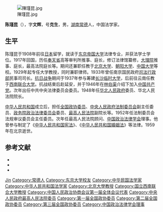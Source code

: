 {{Otheruses|other=名为陈文辉的其他人物|陈文辉}}
[[File:陳瑾昆.jpg|thumb]]

'''陈瑾昆'''（{{bd|1887年||1959年|5月|catIdx=Chen陈}}），字'''文辉'''，号'''克生'''，男，[[湖南|湖南]][[常德|常德]]人，中国法学家。

== 生平 ==
陈瑾昆于1908年前往[[日本|日本]]留学，就读于[[东京帝国大学|东京帝国大学]]法律专业，并获法学士学位。1917年回国，历任[[奉天省|奉天省]]高等审判所推事、庭长，修订法律馆纂修，[[大理院|大理院]]推事、庭长，最高法院庭长等。期间还兼职任教于[[北京大学|北京大学]]、[[朝阳大学|朝阳大学]]、[[中国大学|中国大学]]等校。1929年起专任大学教授，同时兼职律师。1933年曾任南京国民政府[[司法行政部|司法行政部]]民事司司长。[[抗日战争|抗日战争]]期间于1937年参与筹建[[长沙临时大学|长沙临时大学]]，后前往云南任教于[[西南联合大学|西南联合大学]]。抗战结束后赴延安，并于1946年在[[林伯渠|林伯渠]]介绍下加入[[中国共产党|中国共产党]]。次年出任中共中央法律委员会委员。1948年任[[华北人民政府|华北人民政府]]委员、华北人民法院院长。

[[中华人民共和国|中华人民共和国]]成立后，担任[[全国政协委员|全国政协委员]]、[[中央人民政府法制委员会|中央人民政府法制委员会]]副主任委员、[[政务院政治法律委员会|政务院政治法律委员会]]委员、[[中华人民共和国最高人民法院|最高人民法院]]副院长等。1952年任法制委员会法规审议委员会主任委员。次年任最高人民法院顾问、[[中国政治法律学会|中国政治法律学会]]理事。他曾参与制定了《[[中华人民共和国宪法|中华人民共和国宪法]]》、《[[中华人民共和国婚姻法|中华人民共和国婚姻法]]》等法律。1959年在北京逝世。

== 参考文献 ==
{{ReflistH}}
* {{cite web|url=http://218.75.139.51/cddsb/cddsb-2007-nj2006-2483.htm|title=陈瑾昆|publisher=常德史志}}{{dead link|date=2018年5月 |bot=InternetArchiveBot |fix-attempted=yes }}
* {{cite web|url=http://afxfy.chinacourt.org/public/detail.php?id=8996|title=陈瑾昆|publisher=安福县人民法院}}{{dead link|date=2018年5月 |bot=InternetArchiveBot |fix-attempted=yes }}
* {{cite web|url=http://www.court.gov.cn/xwzx/rdzt/jngcdcl/fyrwz/201106/t20110630_128275.htm|title=陈瑾昆|publisher=最高人民法院|deadurl=yes|archiveurl=https://web.archive.org/web/20111111213850/http://www.court.gov.cn/xwzx/rdzt/jngcdcl/fyrwz/201106/t20110630_128275.htm|archivedate=2011-11-11}}
{{ReflistF}}

{{Navboxes 
| title  = 陈瑾昆在[[中国政治法律学会|中国政治法律学会]]的职务
| list1  =
{{中国政治法律学会第三届理事会}}
}}

{{Authority control}}
{{DEFAULTSORT:Chen陈}}
[[Category:陈姓|Jin]]
[[Category:常德人|Category:常德人]]
[[Category:东京大学校友|Category:东京大学校友]]
[[Category:中华民国法学家|Category:中华民国法学家]]
[[Category:中华人民共和国法学家|Category:中华人民共和国法学家]]
[[Category:北京大學教授|Category:北京大學教授]]
[[Category:国立西南联合大学教授|Category:国立西南联合大学教授]]
[[Category:中国人民政治协商会议第一届全体会议代表|Category:中国人民政治协商会议第一届全体会议代表]]
[[Category:中央人民政府最高人民法院委员|Category:中央人民政府最高人民法院委员]]
[[Category:第一届全国政协委员|Category:第一届全国政协委员]]
[[Category:第二届全国政协委员|Category:第二届全国政协委员]]
[[Category:第三届全国政协委员|Category:第三届全国政协委员]]
[[Category:中国政治法律学会理事|Category:中国政治法律学会理事]]